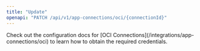 ```yaml
---
title: "Update"
openapi: "PATCH /api/v1/app-connections/oci/{connectionId}"
---
```


<Note>
    Check out the configuration docs for [OCI Connections](/integrations/app-connections/oci) to learn how to obtain the required credentials.
</Note>
